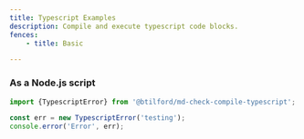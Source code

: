 ```yaml
---
title: Typescript Examples
description: Compile and execute typescript code blocks.
fences:
    - title: Basic

---
```


### As a Node.js script

```typescript node
import {TypescriptError} from '@btilford/md-check-compile-typescript';

const err = new TypescriptError('testing');
console.error('Error', err);

```
